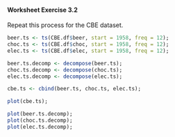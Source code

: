
#### Worksheet Exercise 3.2

Repeat this process for the CBE dataset.


```r

beer.ts <- ts(CBE.df$beer, start = 1958, freq = 12);
choc.ts <- ts(CBE.df$choc, start = 1958, freq = 12);
elec.ts <- ts(CBE.df$elec, start = 1958, freq = 12);
```

```r
beer.ts.decomp <- decompose(beer.ts);
choc.ts.decomp <- decompose(choc.ts);
elec.ts.decomp <- decompose(elec.ts);
```

```r
cbe.ts <- cbind(beer.ts, choc.ts, elec.ts);

plot(cbe.ts);
```

```r
plot(beer.ts.decomp);
plot(choc.ts.decomp);
plot(elec.ts.decomp);
```
